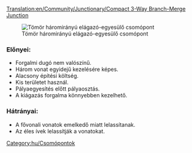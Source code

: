 [[Translation:en/Community/Junctionary/Compact 3-Way Branch-Merge Junction]]
{{hu/Csomópontmenü}}

[[File:en/6x8 3 Way Split before Merge Junction.png|frame|none|Tömör háromirányú elágazó-egyesülő csomópont]]

===Előnyei:===
*Forgalmi dugó nem valószínű.
*Három vonat egyidejű kezelésére képes.
*Alacsony építési költség.
*Kis területet használ.
*Pályaegyesítés előtt pályaosztás.
*A kiágazás forgalma könnyebben kezelhető.
===Hátrányai:===
*A fővonali vonatok emelkedő miatt lelassítanak.
*Az éles ívek lelassítják a vonatokat.

[[Category:hu/Csomópontok]]